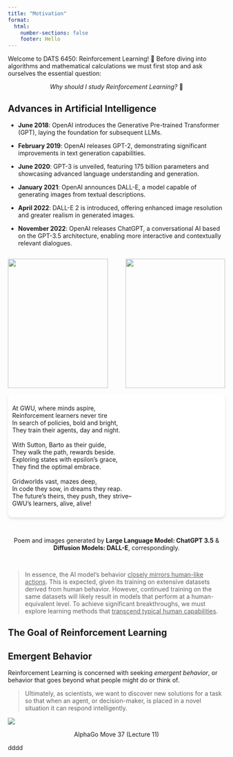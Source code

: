 ```yaml
---
title: "Motivation"
format: 
  html:
    number-sections: false
    footer: Hello
---
```


::: {.callout-note appearance="simple" icon=false}
Welcome to DATS 6450: Reinforcement Learning! 🚀 Before diving into algorithms and mathematical calculations we must first stop and ask ourselves the essential question: <br>
<p style="text-align: center;"> <em> Why should I study Reinforcement Learning?</em> 🤔</p>
:::

## Advances in Artificial Intelligence

- **June 2018**: OpenAI introduces the Generative Pre-trained Transformer (GPT), laying the foundation for subsequent LLMs.

- **February 2019**: OpenAI releases GPT-2, demonstrating significant improvements in text generation capabilities.

- **June 2020**: GPT-3 is unveiled, featuring 175 billion parameters and showcasing advanced language understanding and generation.

- **January 2021**: OpenAI announces DALL-E, a model capable of generating images from textual descriptions.

- **April 2022**: DALL-E 2 is introduced, offering enhanced image resolution and greater realism in generated images.

- **November 2022**: OpenAI releases ChatGPT, a conversational AI based on the GPT-3.5 architecture, enabling more interactive and contextually relevant dialogues.

::: columns
::: {.column width="50%"}
<div style="margin-right: 10px">
  ![](images/diffusion.png){width=100% height=300px}
</div>
:::
::: {.column width="50%"}
<div style="margin-left: 10px">
  ![](images/diffusion2.png){width=100% height=300px}
</div>
:::
:::


::: {.grid style="padding: 10px; background-color: #fff; border-radius: 12px; box-shadow: 0 4px 6px rgba(0, 0, 0, 0.1); overflow: hidden; transition: transform 0.2s, box-shadow 0.2s; display: block;"}

At GWU, where minds aspire, <br>
Reinforcement learners never tire <br>
In search of policies, bold and bright, <br>
They train their agents, day and night. <br>
<br>
With Sutton, Barto as their guide, <br>
They walk the path, rewards beside. <br>
Exploring states with epsilon's grace, <br>
They find the optimal embrace. <br>
<br>
Gridworlds vast, mazes deep, <br>
In code they sow, in dreams they reap. <br>
The future's theirs, they push, they strive-- <br>
GWU's learners, alive, alive!
:::

<br>

<figcaption style = "text-align:center;">Poem and images generated by **Large Language Model: ChatGPT 3.5** & **Diffusion Models: DALL-E**, correspondingly.</figcaption>

<br>

> In essence, the AI model's behavior <u>closely mirrors human-like actions</u>. This is expected, given its training on extensive datasets derived from human behavior. However, continued training on the same datasets will likely result in models that perform at a human-equivalent level. To achieve significant breakthroughs, we must explore learning methods that <u>transcend typical human capabilities</u>.

## The Goal of Reinforcement Learning

::: {.callout-tip}
## Emergent Behavior
Reinforcement Learning is concerned with seeking _emergent behavior_, or behavior that goes beyond what people might do or think of. <br>
:::

> Ultimately, as scientists, we want to discover new solutions for a task so that when an agent, or decision-maker, is placed in a novel situation it can respond intelligently.


![](images/go.png)

<figcaption style = "text-align:center;">AlphaGo Move 37 (Lecture 11)</figcaption>


::: {#refs}

dddd
:::